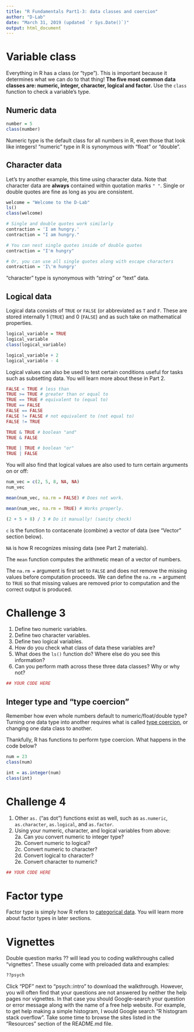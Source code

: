 ```yaml
---
title: "R Fundamentals Part1-3: data classes and coercion"
author: "D-Lab"
date: "March 31, 2019 (updated `r Sys.Date()`)"
output: html_document
---
```


# Variable class

Everything in R has a class (or "type"). This is important because it determines what we can do to that thing! **The five most common data classes are: numeric, integer, character, logical and factor.** Use the `class` function to check a variable's type. 

## Numeric data

```r
number = 5
class(number)
```

Numeric type is the default class for all numbers in R, even those that look like integers! "numeric" type in R is synonymous with "float" or "double".  

## Character data

Let's try another example, this time using character data. Note that character data are **always** contained within quotation marks `" "`. Single or double quotes are fine as long as you are consistent. 

```r
welcome = "Welcome to the D-Lab"
ls()
class(welcome)

# Single and double quotes work similarly
contraction = 'I am hungry.'
contraction = "I am hungry."

# You can nest single quotes inside of double quotes
contraction = "I'm hungry"

# Or, you can use all single quotes along with escape characters
contraction = 'I\'m hungry'
```

"character" type is synonymous with "string" or "text" data. 

## Logical data

Logical data consists of `TRUE` or `FALSE` (or abbreviated as `T` and `F`. These are stored internally 1 (`TRUE`) and 0 (`FALSE`) and as such take on mathematical properties. 

```r
logical_variable = TRUE
logical_variable
class(logical_variable)

logical_variable + 2
logical_variable - 4
```

Logical values can also be used to test certain conditions useful for tasks such as subsetting data. You will learn more about these in Part 2.  

```r
FALSE < TRUE # less than
TRUE >= TRUE # greater than or equal to
TRUE == TRUE # equivalent to (equal to)
TRUE == FALSE
FALSE == FALSE
FALSE != FALSE # not equivalent to (not equal to)
FALSE != TRUE

TRUE & TRUE # boolean "and"
TRUE & FALSE

TRUE | TRUE # boolean "or"
TRUE | FALSE
```

You will also find that logical values are also used to turn certain arguments on or off: 

```r
num_vec = c(2, 5, 8, NA, NA)
num_vec

mean(num_vec, na.rm = FALSE) # Does not work. 

mean(num_vec, na.rm = TRUE) # Works properly. 

(2 + 5 + 8) / 3 # Do it manually! (sanity check)
```

`c` is the function to contacenate (combine) a vector of data (see "Vector" section below).  

`NA` is how R recognizes missing data (see Part 2 materials).  

The `mean` function computes the arithmetic mean of a vector of numbers. 

The `na.rm = ` argument is first set to `FALSE` and does not remove the missing values before computation proceeds. We can define the `na.rm = ` argument to `TRUE` so that missing values are removed prior to computation and the correct output is produced.  

# **Challenge 3**

1. Define two numeric variables.  
2. Define two character variables.  
3. Define two logical variables.  
4. How do you check what class of data these variables are?  
5. What does the `ls()` function do? Where else do you see this information?
6. Can you perform math across these three data classes? Why or why not? 

```r
## YOUR CODE HERE
```

## Integer type and "type coercion"

Remember how even whole numbers default to numeric/float/double type? Turning one data type into another requires what is called [type coercion](https://en.wikipedia.org/wiki/Type_conversion), or changing one data class to another. 

Thankfully, R has functions to perform type coercion. What happens in the code below?

```r
num = 23
class(num)

int = as.integer(num)
class(int)
```

# **Challenge 4**

1. Other `as.` ("as dot") functions exist as well, such as `as.numeric`, `as.character`, `as.logical`, and `as.factor`.  
2. Using your numeric, character, and logical variables from above:  
  2a. Can you convert numeric to integer type?  
  2b. Convert numeric to logical?  
  2c. Convert numeric to character?  
  2d. Convert logical to character?  
  2e. Convert character to numeric?  

```r
## YOUR CODE HERE
```

# Factor type

Factor type is simply how R refers to [categorical data](https://en.wikipedia.org/wiki/Categorical_variable). You will learn more about factor types in later sections.  

# Vignettes

Double question marks ?? will lead you to coding walkthroughs called "vignettes". These usually come with preloaded data and examples:  

```r
??psych
```

Click "PDF" next to "psych::intro" to download the walkthrough. However, you will often find that your questions are not answered by neither the help pages nor vignettes. In that case you should Google-search your question or error message along with the name of a free help website. For example, to get help making a simple histogram, I would Google search "R histogram stack overflow". Take some time to browse the sites listed in the "Resources" section of the README.md file. 

<div class="tocify-extend-page" data-unique="tocify-extend-page" style="height: 0;"></div>